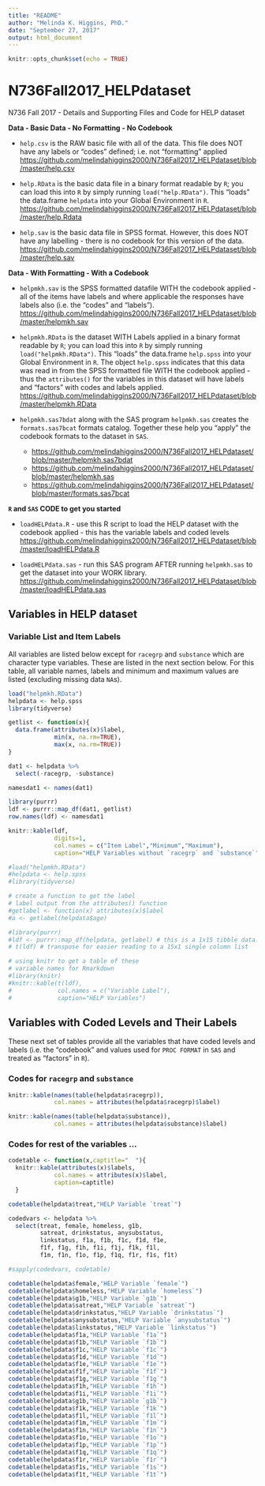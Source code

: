 ```yaml
---
title: "README"
author: "Melinda K. Higgins, PhD."
date: "September 27, 2017"
output: html_document
---
```


```r
knitr::opts_chunk$set(echo = TRUE)
```

# N736Fall2017_HELPdataset

N736 Fall 2017 - Details and Supporting Files and Code for HELP dataset

**Data - Basic Data - No Formatting - No Codebook**

* `help.csv` is the RAW basic file with all of the data. This file does NOT have any labels or "codes" defined; i.e. not "formatting" applied [https://github.com/melindahiggins2000/N736Fall2017_HELPdataset/blob/master/help.csv](https://github.com/melindahiggins2000/N736Fall2017_HELPdataset/blob/master/help.csv)

* `help.RData` is the basic data file in a binary format readable by `R`; you can load this into `R` by simply running `load("help.RData")`. This "loads" the data.frame `helpdata` into your Global Environment in `R`. [https://github.com/melindahiggins2000/N736Fall2017_HELPdataset/blob/master/help.Rdata](https://github.com/melindahiggins2000/N736Fall2017_HELPdataset/blob/master/help.Rdata)

* `help.sav` is the basic data file in SPSS format. However, this does NOT have any labelling - there is no codebook for this version of the data. [https://github.com/melindahiggins2000/N736Fall2017_HELPdataset/blob/master/help.sav](https://github.com/melindahiggins2000/N736Fall2017_HELPdataset/blob/master/help.sav)

**Data - With Formatting - With a Codebook**

* `helpmkh.sav` is the SPSS formatted datafile WITH the codebook applied - all of the items have labels and where applicable the responses have labels also (i.e. the "codes" and "labels"). [https://github.com/melindahiggins2000/N736Fall2017_HELPdataset/blob/master/helpmkh.sav](https://github.com/melindahiggins2000/N736Fall2017_HELPdataset/blob/master/helpmkh.sav)

* `helpmkh.RData` is the dataset WITH Labels applied in a binary format readable by `R`; you can load this into `R` by simply running `load("helpmkh.RData")`. This "loads" the data.frame `help.spss` into your Global Environment in `R`. The object `help.spss` indicates that this data was read in from the SPSS formatted file WITH the codebook applied - thus the `attributes()` for the variables in this dataset will have labels and "factors" with codes and labels applied. [https://github.com/melindahiggins2000/N736Fall2017_HELPdataset/blob/master/helpmkh.RData](https://github.com/melindahiggins2000/N736Fall2017_HELPdataset/blob/master/helpmkh.RData)

* `helpmkh.sas7bdat` along with the SAS program `helpmkh.sas` creates the `formats.sas7bcat` formats catalog. Together these help you "apply" the codebook formats to the dataset in `SAS`.
    - [https://github.com/melindahiggins2000/N736Fall2017_HELPdataset/blob/master/helpmkh.sas7bdat](https://github.com/melindahiggins2000/N736Fall2017_HELPdataset/blob/master/helpmkh.sas7bdat)
    - [https://github.com/melindahiggins2000/N736Fall2017_HELPdataset/blob/master/helpmkh.sas](https://github.com/melindahiggins2000/N736Fall2017_HELPdataset/blob/master/helpmkh.sas)
    - [https://github.com/melindahiggins2000/N736Fall2017_HELPdataset/blob/master/formats.sas7bcat](https://github.com/melindahiggins2000/N736Fall2017_HELPdataset/blob/master/formats.sas7bcat)

**`R` and `SAS` CODE to get you started**

* `loadHELPdata.R` - use this R script to load the HELP dataset with the codebook applied - this has the variable labels and coded levels [https://github.com/melindahiggins2000/N736Fall2017_HELPdataset/blob/master/loadHELPdata.R](https://github.com/melindahiggins2000/N736Fall2017_HELPdataset/blob/master/loadHELPdata.R)

* `loadHELPdata.sas` - run this SAS program AFTER running `helpmkh.sas` to get the dataset into your WORK library. [https://github.com/melindahiggins2000/N736Fall2017_HELPdataset/blob/master/loadHELPdata.sas](https://github.com/melindahiggins2000/N736Fall2017_HELPdataset/blob/master/loadHELPdata.sas)

## Variables in HELP dataset 

### Variable List and Item Labels

All variables are listed below except for `racegrp` and `substance` which are character type variables. These are listed in the next section below. For this table, all variable names, labels and minimum and maximum values are listed (excluding missing data `NA`s).

```r
load("helpmkh.RData")
helpdata <- help.spss
library(tidyverse)

getlist <- function(x){
  data.frame(attributes(x)$label,
             min(x, na.rm=TRUE),
             max(x, na.rm=TRUE))
}

dat1 <- helpdata %>%
  select(-racegrp, -substance)

namesdat1 <- names(dat1)

library(purrr)
ldf <- purrr::map_df(dat1, getlist)
row.names(ldf) <- namesdat1

knitr::kable(ldf,
             digits=1,
             col.names = c("Item Label","Minimum","Maximum"),
             caption="HELP Variables without `racegrp` and `substance`")

```




```r
#load("helpmkh.RData")
#helpdata <- help.spss
#library(tidyverse)

# create a function to get the label
# label output from the attributes() function
#getlabel <- function(x) attributes(x)$label
#a <- getlabel(helpdata$age)

#library(purrr)
#ldf <- purrr::map_df(helpdata, getlabel) # this is a 1x15 tibble data.frame
# t(ldf) # transpose for easier reading to a 15x1 single column list

# using knitr to get a table of these
# variable names for Rmarkdown
#library(knitr)
#knitr::kable(t(ldf),
#             col.names = c("Variable Label"),
#             caption="HELP Variables")
```

## Variables with Coded Levels and Their Labels

These next set of tables provide all the variables that have coded levels and labels (i.e. the "codebook" and values used for `PROC FORMAT` in `SAS` and treated as "factors" in `R`).

### Codes for `racegrp` and `substance`

```r

knitr::kable(names(table(helpdata$racegrp)),
             col.names = attributes(helpdata$racegrp)$label)

knitr::kable(names(table(helpdata$substance)),
             col.names = attributes(helpdata$substance)$label)
```

### Codes for rest of the variables ...

```r
codetable <- function(x,captitle="  "){
  knitr::kable(attributes(x)$labels,
             col.names = attributes(x)$label,
             caption=captitle)
  }

codetable(helpdata$treat,"HELP Variable `treat`")

codedvars <- helpdata %>%
  select(treat, female, homeless, g1b, 
         satreat, drinkstatus, anysubstatus,
         linkstatus, f1a, f1b, f1c, f1d, f1e,
         f1f, f1g, f1h, f1i, f1j, f1k, f1l,
         f1m, f1n, f1o, f1p, f1q, f1r, f1s, f1t)

#sapply(codedvars, codetable)

codetable(helpdata$female,"HELP Variable `female`")
codetable(helpdata$homeless,"HELP Variable `homeless`")
codetable(helpdata$g1b,"HELP Variable `g1b`")
codetable(helpdata$satreat,"HELP Variable `satreat`")
codetable(helpdata$drinkstatus,"HELP Variable `drinkstatus`")
codetable(helpdata$anysubstatus,"HELP Variable `anysubstatus`")       
codetable(helpdata$linkstatus,"HELP Variable `linkstatus`")
codetable(helpdata$f1a,"HELP Variable `f1a`")
codetable(helpdata$f1b,"HELP Variable `f1b`")
codetable(helpdata$f1c,"HELP Variable `f1c`")
codetable(helpdata$f1d,"HELP Variable `f1d`")
codetable(helpdata$f1e,"HELP Variable `f1e`")        
codetable(helpdata$f1f,"HELP Variable `f1f`")
codetable(helpdata$f1g,"HELP Variable `f1g`")
codetable(helpdata$f1h,"HELP Variable `f1h`")
codetable(helpdata$f1i,"HELP Variable `f1i`")
codetable(helpdata$g1b,"HELP Variable `g1b`")
codetable(helpdata$f1k,"HELP Variable `f1k`")
codetable(helpdata$f1l,"HELP Variable `f1l`")         
codetable(helpdata$f1m,"HELP Variable `f1m`")
codetable(helpdata$f1n,"HELP Variable `f1n`")
codetable(helpdata$f1o,"HELP Variable `f1o`")
codetable(helpdata$f1p,"HELP Variable `f1p`")
codetable(helpdata$f1q,"HELP Variable `f1q`")
codetable(helpdata$f1r,"HELP Variable `f1r`")
codetable(helpdata$f1s,"HELP Variable `f1s`")
codetable(helpdata$f1t,"HELP Variable `f1t`")
```

